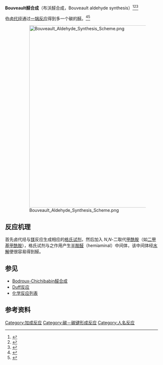 '''Bouveault醛合成'''（布沃醛合成，Bouveault aldehyde synthesis）<ref>{{cite journal en| author = Smith, L. I.; Nichols, J. | title = The Synthesis of Aldehydes from Grignard Reagents. II. Polymethylbenzaldehydes | journal = [[J._Org._Chem.|J. Org. Chem.]] | year = 1941 | volume = 6 | pages = 489 | doi = 10.1021/jo01204a003}}</ref><ref>{{cite journal en| journal = [[J._Am._Chem._Soc.|J. Am. Chem. Soc.]] | year = 1953 | volume = 75 | pages = 3697 | doi = 10.1021/ja01111a027 | author = Sice, Jean | title = Preparation and Reactions of 2-Methoxythiophene}}</ref><ref>{{cite journal en| journal = [[J._Chem._Soc.|J. Chem. Soc.]] | year = 1958 | pages = 1054 | doi = 10.1039/jr9580001054 | title = 210. Researches on acetylenic compounds. Part LX. The synthesis of three natural polyacetylenic hydrocarbons | author = Jones, E. R. H.}}</ref>

伯[[卤代烃|卤代烃]]通过[[一锅反应|一锅反应]]得到多一个碳的[[醛|醛]]。<ref>{{cite journal en| author = Bouveault, L. | journal = [[Bull._Soc._Chim._Fr.|Bull. Soc. Chim. Fr.]] | year = 1904 | volume = 31 | pages = 1306}}</ref><ref>{{cite journal en| author = Bouveault, L. | journal = [[Bull._Soc._Chim._Fr.|Bull. Soc. Chim. Fr.]] | year = 1904 | volume = 31 | pages = 1322}}</ref>

:[[Image:Bouveault_Aldehyde_Synthesis_Scheme.png|600px]]

==反应机理==
首先卤代烃与[[镁|镁]]反应生成相应的[[格氏试剂|格氏试剂]]，然后加入 ''N'',''N''-二取代[[甲酰胺|甲酰胺]]（如[[二甲基甲酰胺|二甲基甲酰胺]]），格氏试剂与之作用产生[[半胺醛|半胺醛]]（hemiaminal）中间体，该中间体经[[水解|水解]]便很容易得到醛。

==参见==
*[[Bodroux-Chichibabin醛合成|Bodroux-Chichibabin醛合成]]
*[[Duff反应|Duff反应]]
*[[化学反应列表|化学反应列表]]

==参考资料==
{{reflist}}

[[Category:加成反应|Category:加成反应]]
[[Category:碳－碳键形成反应|Category:碳－碳键形成反应]]
[[Category:人名反应|Category:人名反应]]